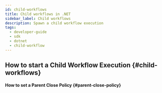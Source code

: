 ```yaml
---
id: child-workflows
title: Child workflows in .NET
sidebar_label: Child workflows
description: Spawn a child workflow execution
tags:
  - developer-guide
  - sdk
  - dotnet
  - child-workflow
---
```


## How to start a Child Workflow Execution {#child-workflows}


<!-- CONTENT-->

#### How to set a Parent Close Policy {#parent-close-policy}


<!-- CONTENT-->
